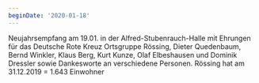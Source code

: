 ```yaml
---
beginDate: '2020-01-18'
---
```


Neujahrsempfang am 19.01. in der Alfred-Stubenrauch-Halle mit Ehrungen für das
Deutsche Rote Kreuz Ortsgruppe Rössing, Dieter Quedenbaum, Bernd Winkler, Klaus
Berg, Kurt Kunze, Olaf Elbeshausen und Dominik Dressler sowie Dankesworte an
verschiedene Personen. Rössing hat am 31.12.2019 = 1.643 Einwohner
